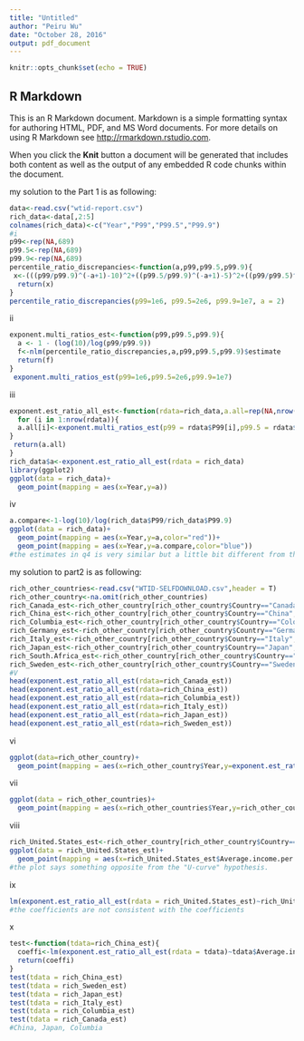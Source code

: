 ```yaml
---
title: "Untitled"
author: "Peiru Wu"
date: "October 28, 2016"
output: pdf_document
---
```


```r
knitr::opts_chunk$set(echo = TRUE)
```

## R Markdown

This is an R Markdown document. Markdown is a simple formatting syntax for authoring HTML, PDF, and MS Word documents. For more details on using R Markdown see <http://rmarkdown.rstudio.com>.

When you click the **Knit** button a document will be generated that includes both content as well as the output of any embedded R code chunks within the document. 

my solution to the Part 1 is as following:
```r
data<-read.csv("wtid-report.csv")
rich_data<-data[,2:5]
colnames(rich_data)<-c("Year","P99","P99.5","P99.9")
#i
p99<-rep(NA,689)
p99.5<-rep(NA,689)
p99.9<-rep(NA,689)
percentile_ratio_discrepancies<-function(a,p99,p99.5,p99.9){
 x<-(((p99/p99.9)^(-a+1)-10)^2+((p99.5/p99.9)^(-a+1)-5)^2+((p99/p99.5)^(-a+1)-2)^2)
  return(x)
}
percentile_ratio_discrepancies(p99=1e6, p99.5=2e6, p99.9=1e7, a = 2)
```
ii
```r
exponent.multi_ratios_est<-function(p99,p99.5,p99.9){
  a <- 1 - (log(10)/log(p99/p99.9))
  f<-nlm(percentile_ratio_discrepancies,a,p99,p99.5,p99.9)$estimate
  return(f)
}
 exponent.multi_ratios_est(p99=1e6,p99.5=2e6,p99.9=1e7)
```
iii
```r
exponent.est_ratio_all_est<-function(rdata=rich_data,a.all=rep(NA,nrow(rdata))){
  for (i in 1:nrow(rdata)){
  a.all[i]<-exponent.multi_ratios_est(p99 = rdata$P99[i],p99.5 = rdata$P99.5[i],p99.9 = rdata$P99.9[i])
}
 return(a.all)
}
rich_data$a<-exponent.est_ratio_all_est(rdata = rich_data)
library(ggplot2)
ggplot(data = rich_data)+
  geom_point(mapping = aes(x=Year,y=a))
```
iv
```r
a.compare<-1-log(10)/log(rich_data$P99/rich_data$P99.9)
ggplot(data = rich_data)+
  geom_point(mapping = aes(x=Year,y=a,color="red"))+
  geom_point(mapping = aes(x=Year,y=a.compare,color="blue"))
#the estimates in q4 is very similar but a little bit different from the estimate in q3. in larger estimates, q4 is bigger than q3,and in smaller estimates, q4 is smaller than q3. 
```
my solution to part2 is as following:
```r
rich_other_countries<-read.csv("WTID-SELFDOWNLOAD.csv",header = T)
rich_other_country<-na.omit(rich_other_countries)
rich_Canada_est<-rich_other_country[rich_other_country$Country=="Canada",]
rich_China_est<-rich_other_country[rich_other_country$Country=="China",]
rich_Columbia_est<-rich_other_country[rich_other_country$Country=="Colombia",]
rich_Germany_est<-rich_other_country[rich_other_country$Country=="Germany",]
rich_Italy_est<-rich_other_country[rich_other_country$Country=="Italy",]
rich_Japan_est<-rich_other_country[rich_other_country$Country=="Japan",]
rich_South.Africa_est<-rich_other_country[rich_other_country$Country=="South Africa",]
rich_Sweden_est<-rich_other_country[rich_other_country$Country=="Sweden",]
#V
head(exponent.est_ratio_all_est(rdata=rich_Canada_est))
head(exponent.est_ratio_all_est(rdata=rich_China_est))
head(exponent.est_ratio_all_est(rdata=rich_Columbia_est))
head(exponent.est_ratio_all_est(rdata=rich_Italy_est))
head(exponent.est_ratio_all_est(rdata=rich_Japan_est))
head(exponent.est_ratio_all_est(rdata=rich_Sweden_est))
```
vi
```r
ggplot(data=rich_other_country)+
  geom_point(mapping = aes(x=rich_other_country$Year,y=exponent.est_ratio_all_est(rdata = rich_other_country),color=rich_other_country$Country))
```
vii
```r
ggplot(data = rich_other_countries)+
  geom_point(mapping = aes(x=rich_other_countries$Year,y=rich_other_countries$Average.income.per.tax.unit,color=rich_other_countries$Country))
```
viii
```r
rich_United.States_est<-rich_other_country[rich_other_country$Country=="United States",]
ggplot(data = rich_United.States_est)+
  geom_point(mapping = aes(x=rich_United.States_est$Average.income.per.tax.unit,y=exponent.est_ratio_all_est(rdata = rich_United.States_est)))
#the plot says something opposite from the "U-curve" hypothesis.
```
ix
```r
lm(exponent.est_ratio_all_est(rdata = rich_United.States_est)~rich_United.States_est$Average.income.per.tax.unit+I((rich_United.States_est$Average.income.per.tax.unit)^2))
#the coefficients are not consistent with the coefficients 
```
x
```r
test<-function(tdata=rich_China_est){
  coeffi<-lm(exponent.est_ratio_all_est(rdata = tdata)~tdata$Average.income.per.tax.unit+I((tdata$Average.income.per.tax.unit)^2))
  return(coeffi)
}
test(tdata = rich_China_est)
test(tdata = rich_Sweden_est)
test(tdata = rich_Japan_est)
test(tdata = rich_Italy_est)
test(tdata = rich_Columbia_est)
test(tdata = rich_Canada_est)
#China, Japan, Columbia
```